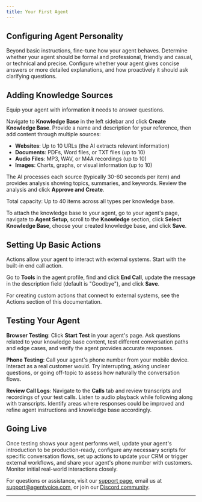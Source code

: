 ```yaml
---
title: Your First Agent
---
```


## Configuring Agent Personality

Beyond basic instructions, fine-tune how your agent behaves. Determine whether your agent should be formal and professional, friendly and casual, or technical and precise. Configure whether your agent gives concise answers or more detailed explanations, and how proactively it should ask clarifying questions.

## Adding Knowledge Sources

Equip your agent with information it needs to answer questions.

Navigate to **Knowledge Base** in the left sidebar and click **Create Knowledge Base**. Provide a name and description for your reference, then add content through multiple sources:

* **Websites**: Up to 10 URLs (the AI extracts relevant information)  
* **Documents**: PDFs, Word files, or TXT files (up to 10\)  
* **Audio Files**: MP3, WAV, or M4A recordings (up to 10\)  
* **Images**: Charts, graphs, or visual information (up to 10\)

The AI processes each source (typically 30-60 seconds per item) and provides analysis showing topics, summaries, and keywords. Review the analysis and click **Approve and Create**.

Total capacity: Up to 40 items across all types per knowledge base.

To attach the knowledge base to your agent, go to your agent's page, navigate to **Agent Setup**, scroll to the **Knowledge** section, click **Select Knowledge Base**, choose your created knowledge base, and click **Save**.

## Setting Up Basic Actions

Actions allow your agent to interact with external systems. Start with the built-in end call action.

Go to **Tools** in the agent profile, find and click **End Call**, update the message in the description field (default is "Goodbye"), and click **Save**.

For creating custom actions that connect to external systems, see the Actions section of this documentation.

## Testing Your Agent

**Browser Testing**: Click **Start Test** in your agent's page. Ask questions related to your knowledge base content, test different conversation paths and edge cases, and verify the agent provides accurate responses.

**Phone Testing**: Call your agent's phone number from your mobile device. Interact as a real customer would. Try interrupting, asking unclear questions, or going off-topic to assess how naturally the conversation flows.

**Review Call Logs**: Navigate to the **Calls** tab and review transcripts and recordings of your test calls. Listen to audio playback while following along with transcripts. Identify areas where responses could be improved and refine agent instructions and knowledge base accordingly.

## Going Live

Once testing shows your agent performs well, update your agent's introduction to be production-ready, configure any necessary scripts for specific conversation flows, set up actions to update your CRM or trigger external workflows, and share your agent's phone number with customers. Monitor initial real-world interactions closely.

For questions or assistance, visit our [support page](https://agentvoicestg.wpenginepowered.com/support/), email us at support@agentvoice.com, or join our [Discord community](https://discord.gg/PSjdBe8rSB).

---